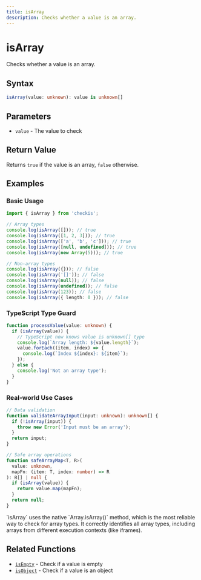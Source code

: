 ```yaml
---
title: isArray
description: Checks whether a value is an array.
---
```



# isArray

Checks whether a value is an array.

## Syntax

```typescript
isArray(value: unknown): value is unknown[]
```

## Parameters

- `value` - The value to check

## Return Value

Returns `true` if the value is an array, `false` otherwise.

## Examples

### Basic Usage

```typescript
import { isArray } from 'checkis';

// Array types
console.log(isArray([])); // true
console.log(isArray([1, 2, 3])); // true
console.log(isArray(['a', 'b', 'c'])); // true
console.log(isArray([null, undefined])); // true
console.log(isArray(new Array(5))); // true

// Non-array types
console.log(isArray({})); // false
console.log(isArray('[]')); // false
console.log(isArray(null)); // false
console.log(isArray(undefined)); // false
console.log(isArray(123)); // false
console.log(isArray({ length: 0 })); // false
```

### TypeScript Type Guard

```typescript
function processValue(value: unknown) {
  if (isArray(value)) {
    // TypeScript now knows value is unknown[] type
    console.log(`Array length: ${value.length}`);
    value.forEach((item, index) => {
      console.log(`Index ${index}: ${item}`);
    });
  } else {
    console.log('Not an array type');
  }
}
```

### Real-world Use Cases

```typescript
// Data validation
function validateArrayInput(input: unknown): unknown[] {
  if (!isArray(input)) {
    throw new Error('Input must be an array');
  }
  return input;
}

// Safe array operations
function safeArrayMap<T, R>(
  value: unknown,
  mapFn: (item: T, index: number) => R
): R[] | null {
  if (isArray(value)) {
    return value.map(mapFn);
  }
  return null;
}
```

<Callout>
`isArray` uses the native `Array.isArray()` method, which is the most reliable way to check for array types. It correctly identifies all array types, including arrays from different execution contexts (like iframes).
</Callout>

## Related Functions

- [`isEmpty`](/en/api/isEmpty) - Check if a value is empty
- [`isObject`](/en/api/isObject) - Check if a value is an object
